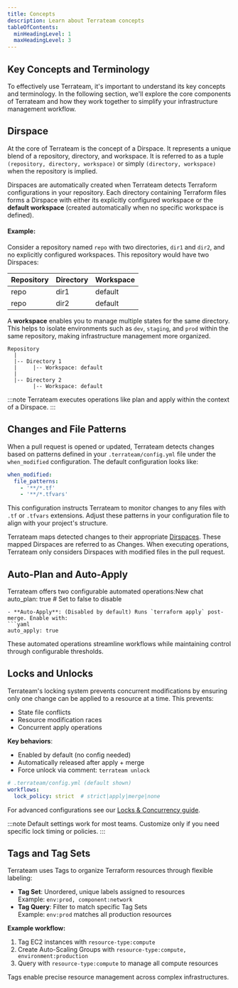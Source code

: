 ```yaml
---
title: Concepts
description: Learn about Terrateam concepts
tableOfContents:
  minHeadingLevel: 1
  maxHeadingLevel: 3
---
```


## Key Concepts and Terminology
To effectively use Terrateam, it's important to understand its key concepts and terminology. In the following section, we'll explore the core components of Terrateam and how they work together to simplify your infrastructure management workflow.

## Dirspace

At the core of Terrateam is the concept of a Dirspace. It represents a unique blend of a repository, directory, and workspace. It is referred to as a tuple `(repository, directory, workspace)` or simply `(directory, workspace)` when the repository is implied.

Dirspaces are automatically created when Terrateam detects Terraform configurations in your repository. Each directory containing Terraform files forms a Dirspace with either its explicitly configured workspace or the **default workspace** (created automatically when no specific workspace is defined).

#### **Example:**
Consider a repository named `repo` with two directories, `dir1` and `dir2`, and no explicitly configured workspaces. This repository would have two Dirspaces:

| Repository  | Directory | Workspace |
|------------|----------|-----------|
| repo       | dir1     | default   |
| repo       | dir2     | default   |

A **workspace** enables you to manage multiple states for the same directory. This helps to isolate environments such as `dev`, `staging`, and `prod` within the same repository, making infrastructure management more organized.

```
Repository
  |
  |-- Directory 1
  |     |-- Workspace: default
  |
  |-- Directory 2
        |-- Workspace: default
```
:::note
Terrateam executes operations like plan and apply within the context of a Dirspace.
:::
## Changes and File Patterns

When a pull request is opened or updated, Terrateam detects changes based on patterns defined in your `.terrateam/config.yml` file under the `when_modified` configuration. The default configuration looks like:

```yaml
when_modified:
  file_patterns:
    - '**/*.tf'
    - '**/*.tfvars'
```

This configuration instructs Terrateam to monitor changes to any files with `.tf` or `.tfvars` extensions. Adjust these patterns in your configuration file to align with your project's structure.

Terrateam maps detected changes to their appropriate [Dirspaces](/getting-started/concepts#dirspace). These mapped Dirspaces are referred to as Changes. When executing operations, Terrateam only considers Dirspaces with modified files in the pull request.

## Auto-Plan and Auto-Apply

Terrateam offers two configurable automated operations:New chat
  auto_plan: true  # Set to false to disable
  ```
- **Auto-Apply**: (Disabled by default) Runs `terraform apply` post-merge. Enable with:
  ```yaml
  auto_apply: true
  ```

These automated operations streamline workflows while maintaining control through configurable thresholds.

## Locks and Unlocks

Terrateam's locking system prevents concurrent modifications by ensuring only one change can be applied to a resource at a time. This prevents:

- State file conflicts  
- Resource modification races  
- Concurrent apply operations  

**Key behaviors**:
- Enabled by default (no config needed)
- Automatically released after apply + merge
- Force unlock via comment: `terrateam unlock`

```yaml
# .terrateam/config.yml (default shown)
workflows:
  lock_policy: strict  # strict|apply|merge|none
```

For advanced configurations see our [Locks & Concurrency guide](/advanced-workflows/locks-and-concurrency).

:::note
 Default settings work for most teams. Customize only if you need specific lock timing or policies.
:::
## Tags and Tag Sets

Terrateam uses Tags to organize Terraform resources through flexible labeling:

* **Tag Set**: Unordered, unique labels assigned to resources  
  Example: `env:prod, component:network`
* **Tag Query**: Filter to match specific Tag Sets  
  Example: `env:prod` matches all production resources

**Example workflow:**
1. Tag EC2 instances with `resource-type:compute`
2. Create Auto-Scaling Groups with `resource-type:compute, environment:production`
3. Query with `resource-type:compute` to manage all compute resources

Tags enable precise resource management across complex infrastructures.